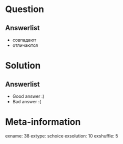 Question
========


Answerlist
----------
*  совпадают
*  отличаются

Solution
========

Answerlist
----------
*  Good answer :)
*  Bad answer :(

Meta-information
================
exname: 38
extype: schoice
exsolution: 10
exshuffle: 5
